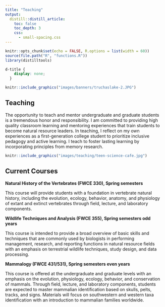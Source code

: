 ```yaml
---
title: "Teaching"
output:
  distill::distill_article:
    toc: false
    toc_depth: 3
    css:
      - small-spacing.css
---
```



```r
knitr::opts_chunk$set(echo = FALSE, R.options = list(width = 60))
source(file.path("R", "functions.R"))
library(distilltools)
```

```css
d-title {
    display: none;
  }
```

```r
knitr::include_graphics("images/banners/truchaslake-2.JPG")
```

## Teaching

The opportunity to teach and mentor undergraduate and graduate students is a tremendous honor and responsibility. I am committed to providing high quality classroom learning and mentoring experiences that train students to become natural resource leaders. In teaching, I reflect on my own experiences as a first-generation college student to prioritize inclusive pedagogy and active learning. I teach to foster lasting learning by incorporating principles from memory research.

````r
knitr::include_graphics("images/teaching/teen-science-cafe.jpg")
````

## Current Courses

**Natural History of the Vertebrates (FWCE 330), Spring semesters**

This course will provide students with a foundation in vertebrate natural history, including the evolution, ecology, behavior, anatomy, and physiology of extant and extinct vertebrates through field, lecture, and laboratory components. 

**Wildlife Techniques and Analysis (FWCE 355), Spring semesters odd years**

This course is intended to provide a broad overview of basic skills and techniques that are commonly used by biologists in performing management, research, and reporting functions in natural resource fields with an emphasis on terrestrial wildlife techniques, study design, and data processing.

**Mammalogy (FWCE 431/531), Spring semesters even years**

This course is offered at the undergraduate and graduate levels with an emphasis on the evolution, physiology, ecology, behavior, and conservation of mammals. Through field, lecture, and laboratory components, students are expected to master mammalian identification based on skulls, pelts, tracks, and signs. Materials will focus on southwestern and western taxa identification with an introduction to mammalian families worldwide.


